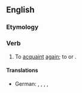 ==English==

===Etymology===
{{prefix|re|acquaint|lang=en}}

===Verb===
{{en-verb}}

# To [[acquaint]] [[again]]; to {{l|en|reintroduce}} or {{l|en|refamiliarise}}.
====Translations====
{{trans-top|to acquaint again; to reintroduce or refamiliarise}}
* German: {{t|de|wieder vertraut machen}}, {{t|de|wieder in Kontakt kommen}}, {{t|de|wieder neu gewöhnen}}, {{t|de|erneut kennenlernen}}, {{t|de|wieder anfreunden}}
{{trans-mid}}
{{trans-bottom}}